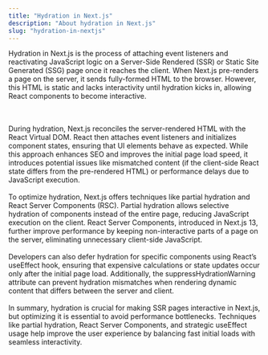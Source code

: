 ```yaml
---
title: "Hydration in Next.js"
description: "About hydration in Next.js"
slug: "hydration-in-nextjs"
---
```


Hydration in Next.js is the process of attaching event listeners and reactivating JavaScript logic on a Server-Side Rendered (SSR) or Static Site Generated (SSG) page once it reaches the client. When Next.js pre-renders a page on the server, it sends fully-formed HTML to the browser. However, this HTML is static and lacks interactivity until hydration kicks in, allowing React components to become interactive.

<br />
<br />
During hydration, Next.js reconciles the server-rendered HTML with the React
Virtual DOM. React then attaches event listeners and initializes component
states, ensuring that UI elements behave as expected. While this approach
enhances SEO and improves the initial page load speed, it introduces potential
issues like mismatched content (if the client-side React state differs from the
pre-rendered HTML) or performance delays due to JavaScript execution.
<br />
<br />
To optimize hydration, Next.js offers techniques like partial hydration and React
Server Components (RSC). Partial hydration allows selective hydration of components
instead of the entire page, reducing JavaScript execution on the client. React Server
Components, introduced in Next.js 13, further improve performance by keeping non-interactive
parts of a page on the server, eliminating unnecessary client-side JavaScript.
<br />
<br />
Developers can also defer hydration for specific components using React’s
useEffect hook, ensuring that expensive calculations or state updates occur only
after the initial page load. Additionally, the suppressHydrationWarning
attribute can prevent hydration mismatches when rendering dynamic content that
differs between the server and client.
<br />
<br />
In summary, hydration is crucial for making SSR pages interactive in Next.js, but
optimizing it is essential to avoid performance bottlenecks. Techniques like partial
hydration, React Server Components, and strategic useEffect usage help improve the
user experience by balancing fast initial loads with seamless interactivity.
